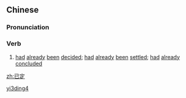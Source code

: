 ==Chinese==
{{zh-forms}}

===Pronunciation===
{{zh-pron
|m=yǐdìng
|cat=v
}}

===Verb===
{{zh-verb}}

# {{lb|zh|literary}} [[had]] [[already]] [[been]] [[decided]]; [[had]] [[already]] [[been]] [[settled]]; [[had]] [[already]] [[concluded]]

[[Category:Mandarin literary terms|yi3ding4]]

[[zh:已定]]